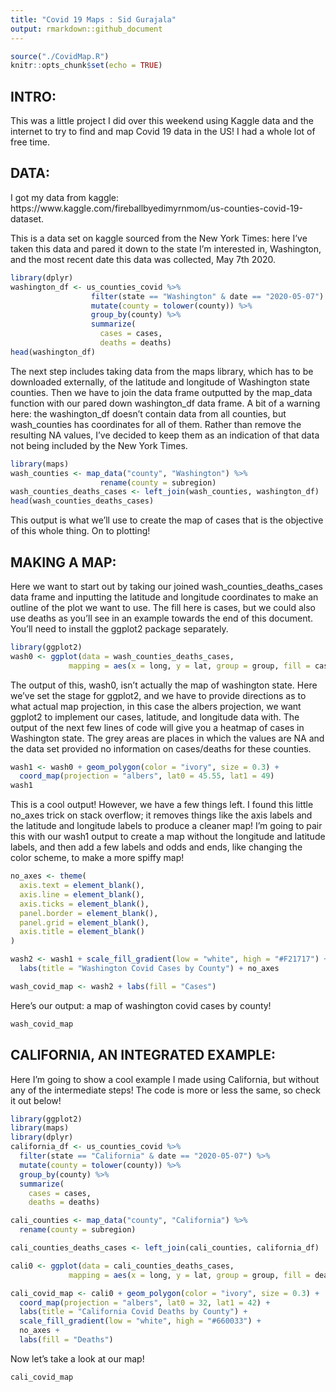 ```yaml
---
title: "Covid 19 Maps : Sid Gurajala"
output: rmarkdown::github_document
---
```


```r
source("./CovidMap.R")
knitr::opts_chunk$set(echo = TRUE)
```

## INTRO: 
This was a little project I did over this weekend using Kaggle data and the internet to try to find and map Covid 19 data in the US! I had a whole lot of free time. 

## DATA:
I got my data from kaggle: https://www.kaggle.com/fireballbyedimyrnmom/us-counties-covid-19-dataset.

This is a data set on kaggle sourced from the New York Times: here I've taken this data and pared it down to the state I'm interested in, Washington, and the most recent date this data was collected, May 7th 2020. 
```r
library(dplyr)
washington_df <- us_counties_covid %>% 
                  filter(state == "Washington" & date == "2020-05-07") %>% 
                  mutate(county = tolower(county)) %>% 
                  group_by(county) %>% 
                  summarize(
                    cases = cases,
                    deaths = deaths)
head(washington_df)
```

The next step includes taking data from the maps library, which has to be downloaded externally, of the latitude and longitude of Washington state counties. Then we have to join the data frame outputted by the map_data function with our pared down washington_df data frame. A bit of a warning here: the washington_df doesn't contain data from all counties, but wash_counties has coordinates for all of them. Rather than remove the resulting NA values, I've decided to keep them as an indication of that data not being included by the New York Times. 

```r
library(maps)
wash_counties <- map_data("county", "Washington") %>% 
                    rename(county = subregion)
wash_counties_deaths_cases <- left_join(wash_counties, washington_df)
head(wash_counties_deaths_cases)
```

This output is what we'll use to create the map of cases that is the objective of this whole thing. On to plotting!

## MAKING A MAP:
Here we want to start out by taking our joined wash_counties_deaths_cases data frame and inputting the latitude and longitude coordinates to make an outline of the plot we want to use. The fill here is cases, but we could also use deaths as you'll see in an example towards the end of this document. You'll need to install the ggplot2 package separately. 
``` r
library(ggplot2)
wash0 <- ggplot(data = wash_counties_deaths_cases,
             mapping = aes(x = long, y = lat, group = group, fill = cases))
```

The output of this, wash0, isn't actually the map of washington state. Here we've set the stage for ggplot2, and we have to provide directions as to what actual map projection, in this case the albers projection, we want ggplot2 to implement our cases, latitude, and longitude data with. The output of the next few lines of code will give you a heatmap of cases in Washington state. The grey areas are places in which the values are NA and the data set provided no information on cases/deaths for these counties. 
``` r
wash1 <- wash0 + geom_polygon(color = "ivory", size = 0.3) +
  coord_map(projection = "albers", lat0 = 45.55, lat1 = 49)
wash1
```

This is a cool output! However, we have a few things left. I found this little no_axes trick on stack overflow; it removes things like the axis labels and the latitude and longitude labels to produce a cleaner map! I'm going to pair this with our wash1 output to create a map without the longitude and latitude labels, and then add a few labels and odds and ends, like changing the color scheme, to make a more spiffy map! 
``` r
no_axes <- theme(
  axis.text = element_blank(),
  axis.line = element_blank(),
  axis.ticks = element_blank(),
  panel.border = element_blank(),
  panel.grid = element_blank(),
  axis.title = element_blank()
)

wash2 <- wash1 + scale_fill_gradient(low = "white", high = "#F21717") +
  labs(title = "Washington Covid Cases by County") + no_axes

wash_covid_map <- wash2 + labs(fill = "Cases")
```

Here's our output: a map of washington covid cases by county! 
```r
wash_covid_map
```

## CALIFORNIA, AN INTEGRATED EXAMPLE: 

Here I'm going to show a cool example I made using California, but without any of the intermediate steps! The code is more or less the same, so check it out below! 
```r
library(ggplot2)
library(maps)
library(dplyr)
california_df <- us_counties_covid %>% 
  filter(state == "California" & date == "2020-05-07") %>% 
  mutate(county = tolower(county)) %>% 
  group_by(county) %>% 
  summarize(
    cases = cases,
    deaths = deaths)

cali_counties <- map_data("county", "California") %>% 
  rename(county = subregion)

cali_counties_deaths_cases <- left_join(cali_counties, california_df)

cali0 <- ggplot(data = cali_counties_deaths_cases,
             mapping = aes(x = long, y = lat, group = group, fill = deaths))

cali_covid_map <- cali0 + geom_polygon(color = "ivory", size = 0.3) +
  coord_map(projection = "albers", lat0 = 32, lat1 = 42) +
  labs(title = "California Covid Deaths by County") +
  scale_fill_gradient(low = "white", high = "#660033") +
  no_axes +
  labs(fill = "Deaths")
```

Now let's take a look at our map! 
```r
cali_covid_map
```